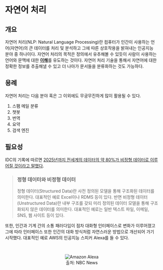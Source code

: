 
# 자연어 처리

## 개요

자연어 처리(NLP: Natural Language Processing)란 컴퓨터가 인간이 사용하는 언어(자연어)의 큰 데이터를 처리 및 분석하고 그에 따른 상호작용을 밝혀내는 인공지능 분야 중 하나이다.
자연어 처리의 목적은 정의에서 유추해볼 수 있듯이 사람이 사용하는 언어와 문맥에 대한 <ins>**이해**</ins>를 유도하는 것이다.
자연어 처리 기술을 통해서 자연어에 대한 정확한 정보를 추출해낼 수 있고 더 나아가 문서들을 분류화하는 것도 가능하다.

## 용례

자연어 처리는 다음 분야 혹은 그 이외에도 무궁무진하게 많이 활용될 수 있다.

1. 스팸 메일 분류
2. 챗봇
3. 번역
4. 요약
5. 검색 엔진

## 필요성

IDC의 기록에 따르면 [2025년까지 전세계의 데이터의 약 80%가 비정형 데이터로 이루어질 것이라고 말했다](https://solutionsreview.com/data-management/80-percent-of-your-data-will-be-unstructured-in-five-years/).

> ### 정형 데이터와 비정형 데이터
>
> 정형 데이터(Structured Data)란 사전 정의된 모델을 통해 구조화된 데이터를 의미한다. 대표적인 예로 Excel이나 RDMS 등이 있다.
> 반면 비정형 데이터(Unstructured Data)란 내부 구조를 갖되 미리 정의된 데이터 모델을 통해 구조화되지 않은 데이터를 의미한다. 대표적인 예로는 일반 텍스트 파일, 이메일, SNS, 웹 사이트 등이 있다.

또한, 인간과 기계 간의 소통 패러다임이 점차 대화형 인터페이스로 변화가 이루어졌고 그에 따라 인터페이스 또한 인간의 대화 방식처럼 자연스러운 방법으로 개선되어 가기 시작했다.
대표적인 예로 AWS의 인공지능 스피커 Alexa를 들 수 있다.

<br />

<center>
  <figure>
    <img
      src="https://media-cldnry.s-nbcnews.com/image/upload/t_fit-1240w,f_auto,q_auto:best/newscms/2020_32/3402252/amazon-echo-lineup-kr-2x1-tease-200805.jpg"
      alt="Amazon Alexa"
    />
    <figcaption>출처: NBC News</figcaption>
  </figure>
</center>
